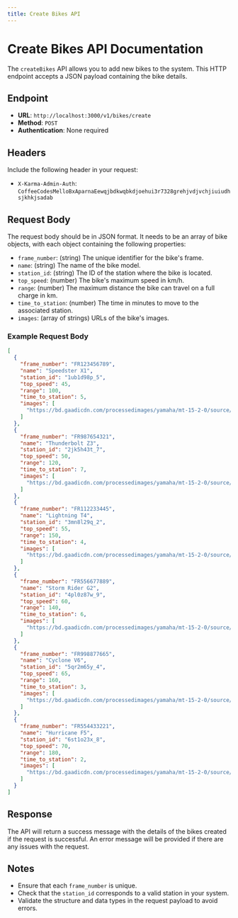 ```yaml
---
title: Create Bikes API
---
```


# Create Bikes API Documentation

The `createBikes` API allows you to add new bikes to the system. This HTTP endpoint accepts a JSON payload containing the bike details.

## Endpoint

- **URL**: `http://localhost:3000/v1/bikes/create`
- **Method**: `POST`
- **Authentication**: None required

## Headers

Include the following header in your request:

- `X-Karma-Admin-Auth`: `CoffeeCodesMelloBxAparnaEewqjbdkwqbkdjoehui3r7328grehjvdjvchjiuiudhsjkhkjsadab`

## Request Body

The request body should be in JSON format. It needs to be an array of bike objects, with each object containing the following properties:

- `frame_number`: (string) The unique identifier for the bike's frame.
- `name`: (string) The name of the bike model.
- `station_id`: (string) The ID of the station where the bike is located.
- `top_speed`: (number) The bike's maximum speed in km/h.
- `range`: (number) The maximum distance the bike can travel on a full charge in km.
- `time_to_station`: (number) The time in minutes to move to the associated station.
- `images`: (array of strings) URLs of the bike's images.

### Example Request Body

```json
[
  {
    "frame_number": "FR123456789",
    "name": "Speedster X1",
    "station_id": "1ub1d98p_5",
    "top_speed": 45,
    "range": 100,
    "time_to_station": 5,
    "images": [
      "https://bd.gaadicdn.com/processedimages/yamaha/mt-15-2-0/source/mt-15-2-06613f885e681c.jpg"
    ]
  },
  {
    "frame_number": "FR987654321",
    "name": "Thunderbolt Z3",
    "station_id": "2jk5h43t_7",
    "top_speed": 50,
    "range": 120,
    "time_to_station": 7,
    "images": [
      "https://bd.gaadicdn.com/processedimages/yamaha/mt-15-2-0/source/mt-15-2-06613f885e681c.jpg"
    ]
  },
  {
    "frame_number": "FR112233445",
    "name": "Lightning T4",
    "station_id": "3mn8l29q_2",
    "top_speed": 55,
    "range": 150,
    "time_to_station": 4,
    "images": [
      "https://bd.gaadicdn.com/processedimages/yamaha/mt-15-2-0/source/mt-15-2-06613f885e681c.jpg"
    ]
  },
  {
    "frame_number": "FR556677889",
    "name": "Storm Rider G2",
    "station_id": "4pl0z87w_9",
    "top_speed": 60,
    "range": 140,
    "time_to_station": 6,
    "images": [
      "https://bd.gaadicdn.com/processedimages/yamaha/mt-15-2-0/source/mt-15-2-06613f885e681c.jpg"
    ]
  },
  {
    "frame_number": "FR998877665",
    "name": "Cyclone V6",
    "station_id": "5qr2m65y_4",
    "top_speed": 65,
    "range": 160,
    "time_to_station": 3,
    "images": [
      "https://bd.gaadicdn.com/processedimages/yamaha/mt-15-2-0/source/mt-15-2-06613f885e681c.jpg"
    ]
  },
  {
    "frame_number": "FR554433221",
    "name": "Hurricane F5",
    "station_id": "6st1o23x_8",
    "top_speed": 70,
    "range": 180,
    "time_to_station": 2,
    "images": [
      "https://bd.gaadicdn.com/processedimages/yamaha/mt-15-2-0/source/mt-15-2-06613f885e681c.jpg"
    ]
  }
]
```

## Response

The API will return a success message with the details of the bikes created if the request is successful. An error message will be provided if there are any issues with the request.

## Notes

- Ensure that each `frame_number` is unique.
- Check that the `station_id` corresponds to a valid station in your system.
- Validate the structure and data types in the request payload to avoid errors.